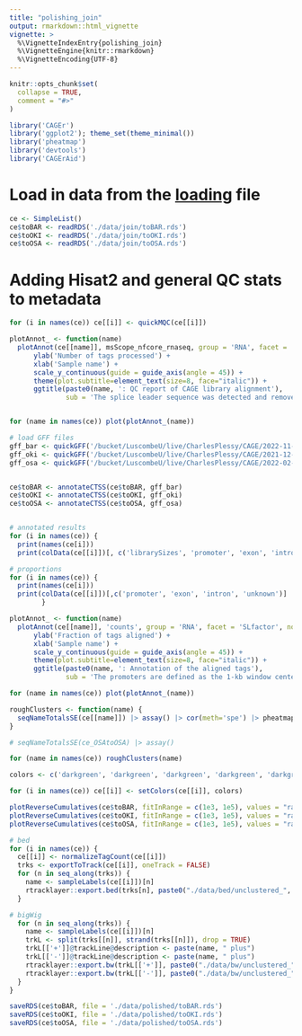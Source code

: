 ```yaml
---
title: "polishing_join"
output: rmarkdown::html_vignette
vignette: >
  %\VignetteIndexEntry{polishing_join}
  %\VignetteEngine{knitr::rmarkdown}
  %\VignetteEncoding{UTF-8}
---
```


```r
knitr::opts_chunk$set(
  collapse = TRUE,
  comment = "#>"
)
```

```r
library('CAGEr')
library('ggplot2'); theme_set(theme_minimal())
library('pheatmap')
library('devtools')
library('CAGErAid')
```

# Load in data from the [loading](./loading.Rmd) file

```r

ce <- SimpleList()
ce$toBAR <- readRDS('./data/join/toBAR.rds')
ce$toOKI <- readRDS('./data/join/toOKI.rds')
ce$toOSA <- readRDS('./data/join/toOSA.rds')

```


# Adding Hisat2 and general QC stats to metadata

```r

for (i in names(ce)) ce[[i]] <- quickMQC(ce[[i]])

```

```r

plotAnnot_ <- function(name)
  plotAnnot(ce[[name]], msScope_nfcore_rnaseq, group = 'RNA', facet = 'SLfactor', norm = FALSE) +
      ylab('Number of tags processed') +
      xlab('Sample name') +
      scale_y_continuous(guide = guide_axis(angle = 45)) +
      theme(plot.subtitle=element_text(size=8, face="italic")) +
      ggtitle(paste0(name, ': QC report of CAGE library alignment'),
              sub = 'The splice leader sequence was detected and removed before alignment')


for (name in names(ce)) plot(plotAnnot_(name))


```

```r

# load GFF files
gff_bar <- quickGFF('/bucket/LuscombeU/live/CharlesPlessy/CAGE/2022-11-09_Barcelona_Oik/AlignWithRNAseqPipelinePE_BAR/Bar2_p4.gm.gtf')
gff_oki <- quickGFF('/bucket/LuscombeU/live/CharlesPlessy/CAGE/2021-12-17_Okinawa_Oik/AlignWithRNAseqPipelinePE_OKI/Okinawa.genes.gtf')
gff_osa <- quickGFF('/bucket/LuscombeU/live/CharlesPlessy/CAGE/2022-02-09_Osaka_Oik/AlignWithRNAseqPipelinePE_OSA/OSKA2016v1.9.gm.gtf')


ce$toBAR <- annotateCTSS(ce$toBAR, gff_bar)
ce$toOKI <- annotateCTSS(ce$toOKI, gff_oki)
ce$toOSA <- annotateCTSS(ce$toOSA, gff_osa)


# annotated results
for (i in names(ce)) {
  print(names(ce[i]))
  print(colData(ce[[i]])[, c('librarySizes', 'promoter', 'exon', 'intron', 'unknown')])}

# proportions
for (i in names(ce)) {
  print(names(ce[i]))
  print(colData(ce[[i]])[,c('promoter', 'exon', 'intron', 'unknown')] |> as.matrix() |> prop.table(1)  |> round(2))
        }

```

```r

plotAnnot_ <- function(name)
  plotAnnot(ce[[name]], 'counts', group = 'RNA', facet = 'SLfactor', normalise = TRUE) +
      ylab('Fraction of tags aligned') +
      xlab('Sample name') +
      scale_y_continuous(guide = guide_axis(angle = 45)) +
      theme(plot.subtitle=element_text(size=8, face="italic")) +
      ggtitle(paste0(name, ': Annotation of the aligned tags'),
              sub = 'The promoters are defined as the 1-kb window centered on the transcript start site.')

for (name in names(ce)) plot(plotAnnot_(name))


```

```r

roughClusters <- function(name) {
  seqNameTotalsSE(ce[[name]]) |> assay() |> cor(meth='spe') |> pheatmap::pheatmap(main = name)
}

# seqNameTotalsSE(ce_OSAtoOSA) |> assay()

for (name in names(ce)) roughClusters(name)

```

```r

colors <- c('darkgreen', 'darkgreen', 'darkgreen', 'darkgreen', 'darkgreen', 'darkgreen', 'darkgreen', 'darkgreen', 'darkgreen', 'darkgreen', 'lightgreen', 'lightgreen', 'lightgreen', 'lightgreen', 'lightgreen', 'lightgreen', 'lightgreen', 'lightgreen', 'darkblue', 'darkblue', 'darkblue', 'darkblue', 'lightblue', 'lightblue', 'lightblue', 'lightblue', 'lightblue', 'lightblue', 'red', 'red', 'darkred', 'darkred', 'darkred', 'darkred', 'pink', 'pink', 'pink', 'pink', 'pink', 'pink')

for (i in names(ce)) ce[[i]] <- setColors(ce[[i]], colors)

plotReverseCumulatives(ce$toBAR, fitInRange = c(1e3, 1e5), values = "raw") 
plotReverseCumulatives(ce$toOKI, fitInRange = c(1e3, 1e5), values = "raw") 
plotReverseCumulatives(ce$toOSA, fitInRange = c(1e3, 1e5), values = "raw") 

```

```r

# bed
for (i in names(ce)) {
  ce[[i]] <- normalizeTagCount(ce[[i]])
  trks <- exportToTrack(ce[[i]], oneTrack = FALSE)
  for (n in seq_along(trks)) {
    name <- sampleLabels(ce[[i]])[n]
    rtracklayer::export.bed(trks[n], paste0("./data/bed/unclustered_", name, ".ctss.bed.gz"))
  }

# bigWig
  for (n in seq_along(trks)) {
    name <- sampleLabels(ce[[i]])[n]
    trkL <- split(trks[[n]], strand(trks[[n]]), drop = TRUE)
    trkL[['+']]@trackLine@description <- paste(name, " plus")
    trkL[['-']]@trackLine@description <- paste(name, " plus")
    rtracklayer::export.bw(trkL[['+']], paste0("./data/bw/unclustered_", name, ".plus.bw"))
    rtracklayer::export.bw(trkL[['-']], paste0("./data/bw/unclustered_", name, ".minus.bw"))
  }
}

```

```r

saveRDS(ce$toBAR, file = './data/polished/toBAR.rds')
saveRDS(ce$toOKI, file = './data/polished/toOKI.rds')
saveRDS(ce$toOSA, file = './data/polished/toOSA.rds')

```
